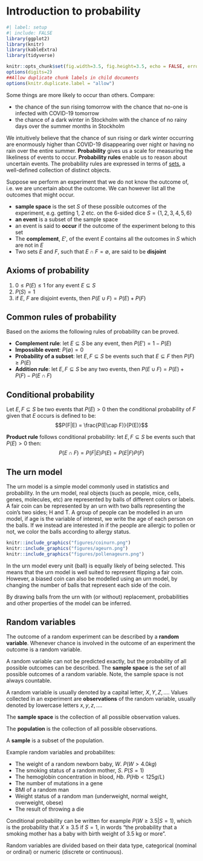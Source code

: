 # Introduction to probability {#prob-01intro}

```r
#| label: setup
#| include: FALSE
library(ggplot2)
library(knitr)
library(kableExtra)
library(tidyverse)

knitr::opts_chunk$set(fig.width=3.5, fig.height=3.5, echo = FALSE, error=FALSE, warnings=FALSE, dpi=600, fig.path = "Rfigures/prob01_", cache=TRUE)
options(digits=2)
##Allow duplicate chunk labels in child documents
options(knitr.duplicate.label = "allow")
```

Some things are more likely to occur than others. Compare:

-   the chance of the sun rising tomorrow with the chance that no-one is infected with COVID-19 tomorrow
-   the chance of a dark winter in Stockholm with the chance of no rainy days over the summer months in Stockholm

We intuitively believe that the chance of sun rising or dark winter occurring are enormously higher than COVID-19 disappearing over night or having no rain over the entire summer. **Probability** gives us a scale for measuring the likeliness of events to occur. **Probability rules** enable us to reason about uncertain events. The probability rules are expressed in terms of [sets](https://en.wikipedia.org/wiki/Set_(mathematics)), a well-defined collection of distinct objects.

Suppose we perform an experiment that we do not know the outcome of, i.e. we are uncertain about the outcome. We can however list all the outcomes that might occur.

-   **sample space** is the set $S$ of these possible outcomes of the experiment, e.g. getting 1, 2 etc. on the 6-sided dice $S=\{1,2,3,4,5,6\}$
-   **an event** is a subset of the sample space
-   an event is said to **occur** if the outcome of the experiment belong to this set
-   The **complement**, $E'$, of the event $E$ contains all the outcomes in $S$ which are not in $E$
-   Two sets $E$ and $F$, such that $E \cap F = \emptyset$, are said to be **disjoint**

## Axioms of probability

1.  $0 \leq P(E) \leq 1$ for any event $E \subseteq S$
2.  $P(S) = 1$
3.  if $E$, $F$ are disjoint events, then $P(E \cup F) = P(E) + P(F)$

## Common rules of probability

Based on the axioms the following rules of probability can be proved.

-   **Complement rule**: let $E \subseteq S$ be any event, then $P(E') = 1 - P(E)$
-   **Impossible event**: $P(\emptyset)=0$
-   **Probability of a subset**: let $E,F \subseteq S$ be events such that $E \subseteq F$ then $P(F) \geq P(E)$
-   **Addition rule**: let $E,F \subseteq S$ be any two events, then $P(E \cup F) = P(E) + P(F) - P(E \cap F)$

## Conditional probability

Let $E,F \subseteq S$ be two events that $P(E)>0$ then the conditional probability of $F$ given that $E$ occurs is defined to be: $$P(F|E) = \frac{P(E\cap F)}{P(E)}$$

**Product rule** follows conditional probability: let $E,F \subseteq S$ be events such that $P(E)>0$ then: $$P(E \cap F) = P(F|E)P(E) = P(E|F)P(F)$$

## The urn model

The urn model is a simple model commonly used in statistics and probability. In the urn model, real objects (such as people, mice, cells, genes, molecules, etc) are represented by balls of different colors or labels. A fair coin can be represented by an urn with two balls representing the coin's two sides; H and T. A group of people can be modelled in an urn model, if age is the variable of interest, we write the age of each person on the balls. If we instead are interested in if the people are allergic to pollen or not, we color the balls according to allergy status.

```r
knitr::include_graphics("figures/coinurn.png")
knitr::include_graphics("figures/ageurn.png")
knitr::include_graphics("figures/pollenageurn.png")
```

In the urn model every unit (ball) is equally likely of being selected. This means that the urn model is well suited to represent flipping a fair coin. However, a biased coin can also be modelled using an urn model, by changing the number of balls that represent each side of the coin.

By drawing balls from the urn with (or without) replacement, probabilities and other properties of the model can be inferred.

## Random variables

The outcome of a random experiment can be described by a **random variable**. Whenever chance is involved in the outcome of an experiment the outcome is a random variable.

A random variable can not be predicted exactly, but the probability of all possible outcomes can be described. The **sample space** is the set of all possible outcomes of a random variable. Note, the sample space is not always countable.

A random variable is usually denoted by a capital letter, $X, Y, Z, \dots$. Values collected in an experiment are **observations** of the random variable, usually denoted by lowercase letters $x, y, z, \dots$.

The **sample space** is the collection of all possible observation values.

The **population** is the collection of all possible observations.

A **sample** is a subset of the population.

Example random variables and probabilites:

-   The weight of a random newborn baby, $W$. $P(W>4.0kg)$
-   The smoking status of a random mother, $S$. $P(S=1)$
-   The hemoglobin concentration in blood, $Hb$. $P(Hb<125 g/L)$
-   The number of mutations in a gene
-   BMI of a random man
-   Weight status of a random man (underweight, normal weight, overweight, obese)
-   The result of throwing a die

Conditional probability can be written for example $P(W \geq 3.5 | S = 1)$, which is the probability that $X \geq 3.5$ if $S = 1$, in words "the probability that a smoking mother has a baby with birth weight of 3.5 kg or more".

Random variables are divided based on their data type, categorical (nominal or ordinal) or numeric (discrete or continuous).

